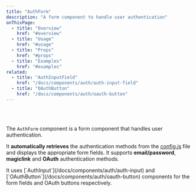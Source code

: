 ```yaml
---
title: "AuthForm"
description: "A form component to handle user authentication"
onThisPage:
  - title: "Overview"
    href: "#overview"
  - title: "Usage"
    href: "#usage"
  - title: "Props"
    href: "#props"
  - title: "Examples"
    href: "#examples"
related:
  - title: "AuthInputField"
    href: "/docs/components/auth/auth-input-field"
  - title: "OAuthButton"
    href: "/docs/components/auth/oauth-button"
---
```


<div id="overview" />

<br/>

<div className="flex flex-col w-full items-center justify-center gap-8">
</div>

<br />

The `AuthForm` component is a form component that handles user authentication.

It **automatically retrieves** the authentication methods from the [config.js](/docs/tutorials/config) file and displays the
appropriate form fields. It supports **email/password**, **magiclink** and **OAuth** authentication methods.

<Callout>
    It uses [`AuthInput`](/docs/components/auth/auth-input) and [`OAuthButton`](/docs/components/auth/oauth-button) components for the form fields and OAuth buttons respectively.
</Callout>

<br/>

